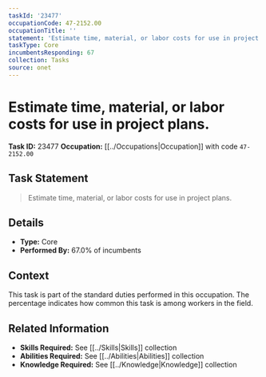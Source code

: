 ```yaml
---
taskId: '23477'
occupationCode: 47-2152.00
occupationTitle: ''
statement: 'Estimate time, material, or labor costs for use in project plans.'
taskType: Core
incumbentsResponding: 67
collection: Tasks
source: onet
---
```

# Estimate time, material, or labor costs for use in project plans.

**Task ID:** 23477
**Occupation:** [[../Occupations|Occupation]] with code `47-2152.00`

## Task Statement

> Estimate time, material, or labor costs for use in project plans.

## Details

- **Type:** Core
- **Performed By:** 67.0% of incumbents

## Context

This task is part of the standard duties performed in this occupation. The percentage indicates how common this task is among workers in the field.

## Related Information

- **Skills Required:** See [[../Skills|Skills]] collection
- **Abilities Required:** See [[../Abilities|Abilities]] collection
- **Knowledge Required:** See [[../Knowledge|Knowledge]] collection
